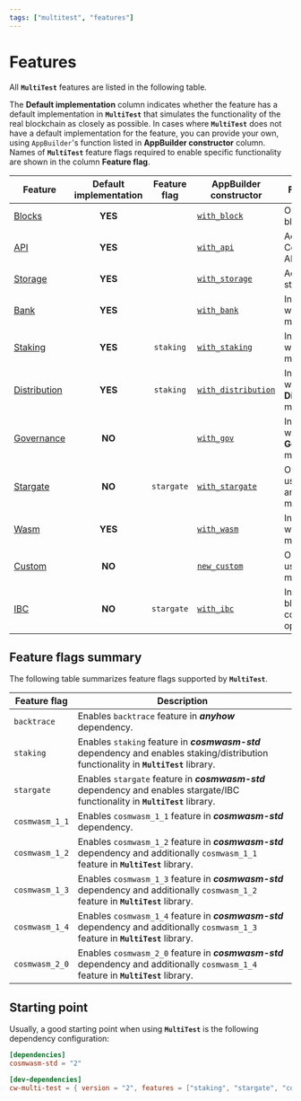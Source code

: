 ```yaml
---
tags: ["multitest", "features"]
---
```


# Features

All **`MultiTest`** features are listed in the following table.

The **Default implementation** column indicates whether the feature has a default implementation in
**`MultiTest`** that simulates the functionality of the real blockchain as closely as possible. In
cases where **`MultiTest`** does not have a default implementation for the feature, you can provide
your own, using `AppBuilder`'s function listed in **AppBuilder&nbsp;constructor** column. Names of
**`MultiTest`** feature flags required to enable specific functionality are shown in the column
**Feature&nbsp;flag**.

| Feature                      | Default<br/>implementation | Feature<br/>flag | AppBuilder<br/>constructor                           | Functionality                                      |
| ---------------------------- | :------------------------: | :--------------: | ---------------------------------------------------- | -------------------------------------------------- |
| [Blocks](blocks)             |          **YES**           |                  | [`with_block`](app-builder#with_block)               | Operations on blocks.                              |
| [API](api)                   |          **YES**           |                  | [`with_api`](app-builder#with_api)                   | Access to CosmWasm API.                            |
| [Storage](storage)           |          **YES**           |                  | [`with_storage`](app-builder#with_storage)           | Access to storage.                                 |
| [Bank](bank)                 |          **YES**           |                  | [`with_bank`](app-builder#with_bank)                 | Interactions with **Bank** module.                 |
| [Staking](staking)           |          **YES**           |    `staking`     | [`with_staking`](app-builder#with_staking)           | Interactions with **Staking** module.              |
| [Distribution](distribution) |          **YES**           |    `staking`     | [`with_distribution`](app-builder#with_distribution) | Interactions with **Distribution** module.         |
| [Governance](governance)     |           **NO**           |                  | [`with_gov`](app-builder#with_gov)                   | Interactions with **Governance** module.           |
| [Stargate](stargate)         |           **NO**           |    `stargate`    | [`with_stargate`](app-builder#with_stargate)         | Operations using `Stargate` and/or `Any` messages. |
| [Wasm](wasm)                 |          **YES**           |                  | [`with_wasm`](app-builder#with_wasm)                 | Interactions with **Wasm** module.                 |
| [Custom](custom)             |           **NO**           |                  | [`new_custom`](app-builder#new_custom)               | Operations using custom module.                    |
| [IBC](ibc)                   |           **NO**           |    `stargate`    | [`with_ibc`](app-builder#with_ibc)                   | Inter-blockchain communication operations.         |

## Feature flags summary

The following table summarizes feature flags supported by **`MultiTest`**.

| Feature flag   | Description                                                                                                                           |
| -------------- | ------------------------------------------------------------------------------------------------------------------------------------- |
| `backtrace`    | Enables `backtrace` feature in _**anyhow**_ dependency.                                                                               |
| `staking`      | Enables `staking` feature in _**cosmwasm-std**_ dependency and enables staking/distribution functionality in **`MultiTest`** library. |
| `stargate`     | Enables `stargate` feature in _**cosmwasm-std**_ dependency and enables stargate/IBC functionality in **`MultiTest`** library.        |
| `cosmwasm_1_1` | Enables `cosmwasm_1_1` feature in _**cosmwasm-std**_ dependency.                                                                      |
| `cosmwasm_1_2` | Enables `cosmwasm_1_2` feature in _**cosmwasm-std**_ dependency and additionally `cosmwasm_1_1` feature in **`MultiTest`** library.   |
| `cosmwasm_1_3` | Enables `cosmwasm_1_3` feature in _**cosmwasm-std**_ dependency and additionally `cosmwasm_1_2` feature in **`MultiTest`** library.   |
| `cosmwasm_1_4` | Enables `cosmwasm_1_4` feature in _**cosmwasm-std**_ dependency and additionally `cosmwasm_1_3` feature in **`MultiTest`** library.   |
| `cosmwasm_2_0` | Enables `cosmwasm_2_0` feature in _**cosmwasm-std**_ dependency and additionally `cosmwasm_1_4` feature in **`MultiTest`** library.   |

## Starting point

Usually, a good starting point when using **`MultiTest`** is the following dependency configuration:

```toml filename="Cargo.toml" copy
[dependencies]
cosmwasm-std = "2"

[dev-dependencies]
cw-multi-test = { version = "2", features = ["staking", "stargate", "cosmwasm_2_0"] }
```
